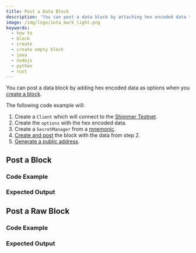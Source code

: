 ```yaml
---
title: Post a Data Block
description: 'You can post a data block by attaching hex encoded data to a blocks options.'
image: /img/logo/iota_mark_light.png
keywords:
  - how to
  - block
  - create
  - create empty block
  - java
  - nodejs
  - python
  - rust
---
```




You can post a data block by adding hex encoded data as options when you [create a block](07_create_block.mdx).

The following code example will:

1. Create a `Client` which will connect to the [Shimmer Testnet](https://api.testnet.shimmer.network).
2. Create the `options` with the hex encoded data.
3. Create a `SecretManager` from a [mnemonic](02_generate_mnemonic.mdx).
4. [Create and post](07_create_block.mdx) the block with the data from step 2.
5. [Generate a public address](03_generate_addresses.mdx).

<IotaJs exampleURL='https://wiki.iota.org/iota.js/how_tos/data' />

## Post a Block

### Code Example

<Tabs groupId='language' queryString>
  <TabItem value='rust' label='Rust'>
    <RustCode />
  </TabItem>
  <TabItem value='typescript-node' label='Typescript (Node.js)'>
    <NodejsCode />
  </TabItem>
  <TabItem value='python' label='Python'>
    <PythonCode />
  </TabItem>
  <TabItem value='java' label='Java'>
    <JavaCode />
  </TabItem>
</Tabs>

### Expected Output

<Tabs groupId='language' queryString>
  <TabItem value='rust' label='Rust'>
    <RustOutput />
  </TabItem>
  <TabItem value='typescript-node' label='Typescript (Node.js)'>
    <NodejsOutput />
  </TabItem>
  <TabItem value='python' label='Python'>
    <PythonOutput />
  </TabItem>
  <TabItem value='java' label='Java'>
    <JavaOutput />
  </TabItem>
</Tabs>

## Post a Raw Block

### Code Example

<Tabs groupId='language' queryString>
  <TabItem value='rust' label='Rust'>
    <RustRawCode />
  </TabItem>
  <TabItem value='typescript-node' label='Typescript (Node.js)'>
    <NodeJsRawCode />
  </TabItem>
  <TabItem value='python' label='Python'>
    <PythonRawCode />
  </TabItem>
  <TabItem value='java' label='Java'>
    <JavaRawCode />
  </TabItem>
</Tabs>

### Expected Output

<Tabs groupId='language' queryString>
  <TabItem value='rust' label='Rust'>
    <RustRawOutput />
  </TabItem>
  <TabItem value='typescript-node' label='Typescript (Node.js)'>
    <NodeJsRawOutput />
  </TabItem>
  <TabItem value='python' label='Python'>
    <PythonRawOutput />
  </TabItem>
  <TabItem value='java' label='Java'>
    <JavaRawOutput />
  </TabItem>
</Tabs>
